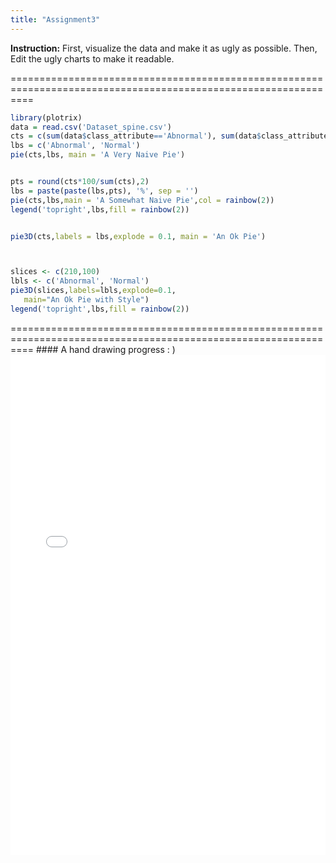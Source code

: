 ```yaml
---
title: "Assignment3"
---
```


**Instruction:**
First, visualize the data and make it as ugly as possible. Then, Edit the ugly charts to make it readable.

================================================================================================================

```r
library(plotrix)
data = read.csv('Dataset_spine.csv')
cts = c(sum(data$class_attribute=='Abnormal'), sum(data$class_attribute=='Normal'))
lbs = c('Abnormal', 'Normal')
pie(cts,lbs, main = 'A Very Naive Pie')


pts = round(cts*100/sum(cts),2)
lbs = paste(paste(lbs,pts), '%', sep = '')
pie(cts,lbs,main = 'A Somewhat Naive Pie',col = rainbow(2))
legend('topright',lbs,fill = rainbow(2))


pie3D(cts,labels = lbs,explode = 0.1, main = 'An Ok Pie')



slices <- c(210,100)
lbls <- c('Abnormal', 'Normal')
pie3D(slices,labels=lbls,explode=0.1,
   main="An Ok Pie with Style")
legend('topright',lbs,fill = rainbow(2))
```
================================================================================================================
#### A hand drawing progress : )
![](Assignment3.pdf){width=100% height=800}

